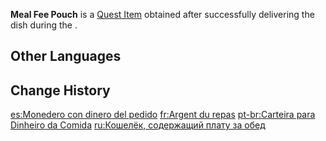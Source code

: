 {{Item Infobox
|id           = 100311
|image        = Item Bag of Mora.png
|type         = Quest Items
|description  = A small coin pouch of Mora that contains payment for a meal ordered at the Good Hunter. Do not take your cut out of this bag.
|source1      = Received when delivering a dish during the commission [[Food Delivery]]
}}
'''Meal Fee Pouch''' is a [[Quest Item]] obtained after successfully delivering the dish during the {{Quest|Food Delivery}}.

==Other Languages==
{{Other Languages
|en      = Meal Fee Pouch
|zhs     = 装着餐费的钱包
|zhs_rm  = Zhuāngzhe Cànfèi de Qiánbāo
|zht     = 裝著餐費的錢包
|zht_rm  = Zhuāngzhe Cànfèi de Qiánbāo
|ja      = 食事代が入っている財布
|ja_rm   = Shokujidai ga Haitteiru Saifu
|ko      = 식비가 들어 있는 지갑
|ko_rm   = Sikppiga Deureo Inneun Jigap
|es      = Monedero con dinero del pedido
|fr      = Argent du repas
|ru      = Кошелёк, содержащий плату за обед
|th      = Meal Fee Pouch
|vi      = Túi Tiền Đựng Tiền Ăn
|de      = Geldbeutel mit Geld für die Bestellung
|id      = Kantong Uang Makan
|pt      = Carteira para Dinheiro da Comida
|tr      = Yemek Parası Kesesi
|it      = Borsa di monete per i pasti
}}

==Change History==
{{Change History|1.0}}

[[es:Monedero con dinero del pedido]]
[[fr:Argent du repas]]
[[pt-br:Carteira para Dinheiro da Comida]]
[[ru:Кошелёк, содержащий плату за обед]]